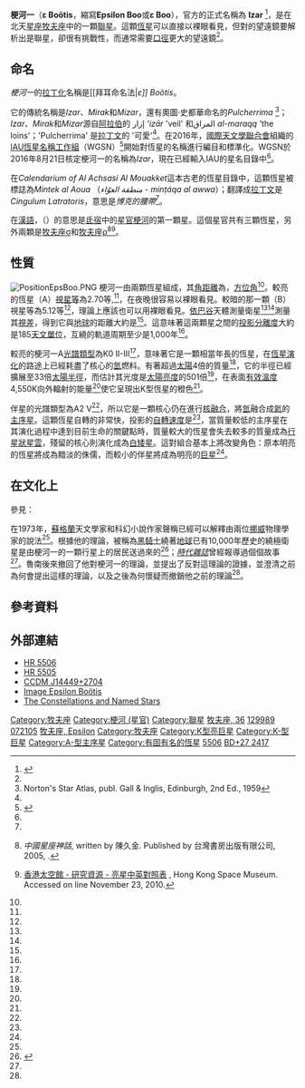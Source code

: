 {{Starbox begin
| name=梗河一（牧夫座ε A/B）
}}
{{Starbox image
| image = 
     <div style="position: relative">[[File:Boötes_IAU.svg|250px]]
     <div style="position: absolute; left: 42.2%; top: 47.2%">[[File:Cercle_rouge_100%.svg|12px]]</div>
     </div>
| caption=梗河一的位置（紅圈）
}}
{{Starbox observe
| epoch    = J2000
| ra       = {{RA|14|44|59.21746}}<ref name=aaa474_2_653/>
| dec      = {{DEC|+27|04|27.2099}}<ref name=aaa474_2_653/>
| appmag_v = 2.70<ref name=clpl4_99/> / 5.12<ref name=SIMBAD_B/>
| constell = [[牧夫座|牧夫座]]
| 星官 = [[:Category:梗河_(星官)|梗河]]（[[氐宿|氐宿]]）
}}
{{Starbox character
| class    = K0 II-III<ref name=aj110_2425/> + A2 V<ref name=aj74_375/>
| b-v      = +0.97<ref name=clpl4_99/>
| u-b      = +0.73<ref name=clpl4_99/>
| r-i      = 
| v-r      = 
| variable = 
}}
{{Starbox astrometry
| radial_v = −16.31<ref name=aj135_1_209/>
| prop_mo_ra  = −50.95<ref name=aaa474_2_653/>
| prop_mo_dec = +21.07<ref name=aaa474_2_653/>
| parallax = 16.10
| p_error  = 0.66
| parallax_footnote = <ref name=aaa474_2_653/>
| absmag_v = −1.61<ref name=Anderson2012/>
}}
{{Starbox detail
| component1 = A
| mass     = 4.6<ref name=aaa352_217/>
| radius   = 33<ref name=aj135_1_209/>
| luminosity  = 501<ref name=aj135_1_209/>
| temperature = 4,550<ref name=aj135_1_209/>
| gravity  = 2.2<ref name=aj135_1_209/>
| metal    = –0.13<ref name=aj135_1_209/>
| rotational_velocity = 10.9<ref name=aj135_1_209/>
| age_myr  = {{nowrap|37.4 ± 4.2}}<ref name=mnras410_1_190/>
| component2 = B
| rotational_velocity2 = 123<ref name=aaa393_897/>
}}
{{Starbox catalog
| names = [[拜耳命名法|ε]] Boo、Izar、Pulcherrima、Mirac、Mirak、Mirach、[[佛氏命名法|36]] Boo、[[波恩星表|BD]]+27° 2417、[[HIP星表|HIP]] 72105<ref name=SIMBAD/><br>'''A:''' [[HD星表|HD]] 129989、[[HR星表|HR]] 5506、[[SAO星表|SAO]] 83500<ref name=SIMBAD_A/>。<br>'''B:''' HD 129988, HR 5505.<ref name=SIMBAD_B/>
}}
{{Starbox reference
|Simbad=eps+Boo
}}
{{Starbox end}}

'''梗河一'''（'''ε Boötis'''，縮寫'''Epsilon Boo'''或'''ε Boo'''），官方的正式名稱為 '''Izar''' {{IPAc-en|ˈ|aɪ|z|ɑr}}<ref name="IAU-CSN">{{cite web | url=http://www.pas.rochester.edu/~emamajek/WGSN/IAU-CSN.txt | title=IAU Catalog of Star Names | accessdate=28 July 2016 | archive-date=2018-07-07 | archive-url=https://web.archive.org/web/20180707180747/http://www.pas.rochester.edu/~emamajek/WGSN/IAU-CSN.txt | dead-url=no }}</ref>，是在北天[[星座|星座]][[牧夫座|牧夫座]]中的一顆[[聯星|聯星]]。這顆[[恆星|恆星]]可以直接以裸眼看見，但對{{Convert|76|mm|in|abbr=on}}的望遠鏡要解析出是聯星，卻很有挑戰性，而通常需要[[口徑|口徑]]更大的望遠鏡<ref name=monks2010/>。

== 命名 ==

''梗河一''的[[名稱拉丁化|拉丁化]]名稱是[[拜耳命名法|''ε]] Boötis''。

它的傳統名稱是''Izar''、''Mirak''和''Mizar''，還有奧圖·史都華命名的''Pulcherrima'' {{IPAc-en|p|ə|l|'|k|ɛr|ɪ|m|ə}}<ref>Norton's Star Atlas, publ. Gall & Inglis, Edinburgh, 2nd Ed., 1959</ref>；''Izar''、''Mirak''和''Mizar''源自[[阿拉伯|阿拉伯]]的 إزار ''’izār'' 'veil' 和المراق ''al-maraqq''  'the loins'；'Pulcherrima' 是[[拉丁文|拉丁文]]的 '可愛'<ref name=kaler/>。在2016年，[[國際天文學聯合會|國際天文學聯合會]]組織的[[IAU恆星名稱工作組|IAU恆星名稱工作組]]（WGSN）<ref name="WGSN">{{cite web|url=https://www.iau.org/science/scientific_bodies/working_groups/280/|title=IAU working group on star names (WGSN)|accessdate=22 May 2016|archive-date=2019-03-30|archive-url=https://web.archive.org/web/20190330194042/https://www.iau.org/science/scientific_bodies/working_groups/280/|dead-url=no}}</ref>開始對恆星的名稱進行編目和標準化。WGSN於2016年8月21日核定梗河一的名稱為''Izar''，現在已經輸入IAU的星名目錄中<ref name="IAU-CSN"/>。

在''Calendarium of Al Achsasi Al Mouakket''這本古老的恆星目錄中，這顆恆星被標誌為''Mintek al Aoua'' （''منطقة العوّاء'' - ''minṭáqa al awwa''）；翻譯成[[拉丁文|拉丁文]]是''Cingulum Latratoris''，意思是''博克的腰帶''<ref name=mnras55_429/>。

在[[中國天文學|漢語]]，{{lang|zh|梗河一}}（{{lang|zh-Latn|Gěng Hé yī}}）的意思是[[氐宿|氐宿]]中的[[星官|星官]][[梗河|梗河]]的第一顆星。這個星官共有三顆恆星，另外兩顆是[[梗河二|牧夫座σ]]和[[梗河三|牧夫座ρ]]<ref>{{zh icon}} ''中國星座神話'', written by 陳久金. Published by 台灣書房出版有限公司, 2005, {{ISBN|978-986-7332-25-7}}.</ref><ref>{{zh icon}} [http://www.lcsd.gov.hk/CE/Museum/Space/Research/StarName/c_research_chinengstars_h_l.htm 香港太空館 - 研究資源 - 亮星中英對照表] {{webarchive |url=https://web.archive.org/web/20110129031951/http://www.lcsd.gov.hk/CE/Museum/Space/Research/StarName/c_research_chinengstars_h_l.htm |date=January 29, 2011 }}, Hong Kong Space Museum. Accessed on line November 23, 2010.</ref>。

== 性質 ==
[[File:PositionEpsBoo.PNG|thumb]]
梗河一由兩顆恆星組成，其[[角距離|角距離]]為{{nowrap|2.852 ± 0.014 [[弧秒|弧秒]]}}，[[方位角|方位角]]{{nowrap|342.°9 ± 0.°3}}<ref name=mnras387_2_772/>。較亮的恆星（A）[[視星等|視星等]]為2.70等,<ref name=clpl4_99/>，在夜晚很容易以裸眼看見。較暗的那一顆（B）視星等為5.12等<ref name=SIMBAD_B/>，理論上應該也可以用裸眼看見。[[依巴谷衛星|依巴谷]]天體測量衛星<ref name=aaa323_L49/><ref name=GSM/>測量其[[視差|視差]]，得到它與[[地球|地球]]的距離大約是{{Convert|203|ly|pc|abbr=off|lk=on}}<ref name=aaa474_2_653/>。這意味著這兩顆星之間的[[天文學辭彙#P|投影分離度]]大約是185[[天文單位|天文單位]]，互繞的軌道周期至少是1,000年<ref name=kaler/>。

較亮的梗河一A[[恆星光譜|光譜類型]]為K0 II-III<ref name=aj110_2425/>，意味著它是一顆相當年長的恆星，在[[恆星演化|恆星演化]]的路途上已經耗盡了核心的[[氫|氫]]燃料。有著超過[[太陽質量|太陽]]4倍的質量<ref name=aaa352_217/>，它的半徑已經擴展至33倍[[太陽半徑|太陽半徑]]，而估計其光度是[[太陽亮度|太陽亮度]]的501倍<ref name=aj135_1_209/>，在表面[[有效溫度|有效溫度]]4,550K向外輻射的能量<ref name=aj135_1_209/>使它呈現出K型恆星的橙色<ref name=csiro/>。

伴星的光譜類型為A2 V<ref name=aj74_375/>，所以它是一顆核心仍在進行[[核融合|核融合]]，將[[氫|氫]]融合成[[氦|氦]]的[[主序星|主序星]]。這顆恆星自轉的非常快，投影的[[恆星自轉|自轉速度]]是{{nowrap|123 km s<sup>−1</sup>}}<ref name=aaa393_897/>，當質量較低的主序星在其演化過程中達到目前生命的關鍵點時，質量較大的恆星會失去較多的質量成為[[行星狀星雲|行星狀星雲]]，殘留的核心則演化成為[[白矮星|白矮星]]。這對組合基本上將改變角色：原本明亮的恆星將成為黯淡的侏儒，而較小的伴星將成為明亮的[[巨星|巨星]]<ref name=kaler/>。

== 在文化上 ==
參見：{{link-en|科幻中的梗河一|Stars and planetary systems in fiction# Epsilon Boötis in fiction }}

在1973年，[[蘇格蘭人|蘇格蘭]]天文學家和科幻小說作家{{link-en|鄧肯·魯南|Duncan Lunan}}聲稱已經可以解釋由兩位[[挪威人|挪威]]物理學家的說法<ref name=holm2004/>。根據他的理論，被稱為[[黑騎士衛星|黑騎士]]繞著[[地球|地球]]已有10,000年歷史的繞極衛星是由梗河一的一顆行星上的居民送過來的<ref name="Lunan1973">{{cite journal|first=Duncan|last=Lunan|title=Spaceprobe from Epsilon Bootes|journal=[[Spaceflight_(magazine)|Spaceflight]]|publisher=[[British_Interplanetary_Society|British Interplanetary Society]]|date=April 1973|volume=15|number=4|location=London, England}}</ref>；''[[時代雜誌|時代雜誌]]''曾經報導過個個故事<ref name=times1973/>。魯南後來撤回了他對梗河一的理論，並提出了反對這理論的證據，並澄清之前為何會提出這樣的理論，以及之後為何懷疑而撤銷他之前的理論<ref name=asff118_3/>。

== 參考資料 ==
{{Reflist|30em|refs=

<ref name=aaa474_2_653>{{cite journal | first=F. | last=van Leeuwen |date=November 2007 | title=Validation of the new Hipparcos reduction | journal=Astronomy and Astrophysics | volume=474 | issue=2 | pages=653–664 | bibcode=2007A&A...474..653V | doi=10.1051/0004-6361:20078357 |arxiv = 0708.1752 }}</ref>

<ref name=Anderson2012>{{citation
 | title=XHIP: An extended hipparcos compilation
 | last1=Anderson | first1=E. | last2=Francis | first2=Ch.
 | journal=Astronomy Letters
 | volume=38 | issue=5 | pages=331 | year=2012
 | bibcode=2012AstL...38..331A | doi=10.1134/S1063773712050015
 | arxiv=1108.4971 | postscript=. }}</ref>

<ref name=aj135_1_209>{{citation | display-authors=1 | last1=Massarotti | first1=Alessandro | last2=Latham | first2=David W. | last3=Stefanik | first3=Robert P. | last4=Fogel | first4=Jeffrey | title=Rotational and Radial Velocities for a Sample of 761 Hipparcos Giants and the Role of Binarity | journal=The Astronomical Journal | volume=135 | issue=1 | pages=209–231 |date=January 2008 | doi=10.1088/0004-6256/135/1/209 | bibcode=2008AJ....135..209M }}</ref>

<ref name=clpl4_99>{{cite journal | display-authors=1 | last1=Johnson | first1=H. L. | last2=Iriarte | first2=B. | last3=Mitchell | first3=R. I. | last4=Wisniewskj | first4=W. Z. | title=UBVRIJKL photometry of the bright stars | journal=Communications of the Lunar and Planetary Laboratory | volume=4 | issue=99 | year=1966 | bibcode=1966CoLPL...4...99J }}</ref>

<ref name=aaa323_L49>{{citation | last1=Perryman | first1=M. A. C. | last2=Lindegren | first2=L. | last3=Kovalevsky | first3=J. | title=The Hipparcos Catalogue | journal=Astronomy and Astrophysics | volume=323 |date=July 1997 | pages=L49–L52 | bibcode=1997A&A...323L..49P|display-authors=etal}}</ref>

<ref name=aj74_375>{{citation | display-authors=1 | last1=Cowley | first1=A. | last2=Cowley | first2=C. | last3=Jaschek | first3=M. | last4=Jaschek | first4=C. | title=A study of the bright A stars. I. A catalogue of spectral classifications | journal=Astronomical Journal | volume=74 | pages=375–406 |date=April 1969 | doi=10.1086/110819 | bibcode=1969AJ.....74..375C }}</ref>

<ref name=GSM>{{citation | last=Perryman | first=Michael | title=The Making of History's Greatest Star Map | location=Heidelberg | publisher=Springer-Verlag | year=2010 | doi=10.1007/978-3-642-11602-5}}</ref>

<ref name=aaa393_897>{{citation | display-authors=1 | last1=Royer | first1=F. | last2=Grenier | first2=S. | last3=Baylac | first3=M.-O. | last4=Gómez | first4=A. E. | last5=Zorec | first5=J. | title=Rotational velocities of A-type stars in the northern hemisphere. II. Measurement of v sin i | journal=Astronomy and Astrophysics | volume=393 | pages=897–911 |date=October 2002 | doi=10.1051/0004-6361:20020943 | bibcode=2002A&A...393..897R |arxiv = astro-ph/0205255 }}</ref>

<ref name=aj110_2425>{{citation | last1=Luck | first1=R. Earle | last2=Wepfer | first2=Gordon G. | title=Chemical Abundances for F and G Luminosity Class II Stars | journal=Astronomical Journal | volume=110 | page=2425 |date=November 1995 | doi=10.1086/117702 | bibcode=1995AJ....110.2425L }}</ref>

<ref name=mnras387_2_772>{{citation | display-authors=1 | last1=Prieur | first1=J.-L. | last2=Scardia | first2=M. | last3=Pansecchi | first3=L. | last4=Argyle | first4=R. W. | last5=Sala | first5=M. | last6=Ghigo | first6=M. | last7=Koechlin | first7=L. | last8=Aristidi | first8=E. | title=Speckle observations with PISCO in Merate - V. Astrometric measurements of visual binaries in 2006 | journal=[[Monthly_Notices_of_the_Royal_Astronomical_Society|Monthly Notices of the Royal Astronomical Society]] | volume=387 | issue=2 | pages=772–782 |date=June 2008 | doi=10.1111/j.1365-2966.2008.13265.x | bibcode=2008MNRAS.387..772P }}</ref>

<ref name=SIMBAD>{{citation | title=CCDM J14449+2704AB | work=SIMBAD | publisher=Centre de Données astronomiques de Strasbourg | url=http://simbad.u-strasbg.fr/simbad/sim-id?Ident=CCDM+J14449 | accessdate=2012-01-09 | archive-date=2019-12-11 | archive-url=https://web.archive.org/web/20191211004205/http://simbad.u-strasbg.fr/simbad/sim-id?Ident=CCDM+J14449 | dead-url=no }}</ref>

<ref name=SIMBAD_A>{{citation | title=HR 5505 -- Star in double system | work=SIMBAD | publisher=Centre de Données astronomiques de Strasbourg | url=http://simbad.u-strasbg.fr/simbad/sim-id?Ident=HR+5505 | accessdate=2012-01-09 | archive-date=2016-04-14 | archive-url=https://web.archive.org/web/20160414140138/http://simbad.u-strasbg.fr/simbad/sim-id?Ident=HR%205505 | dead-url=no }}</ref>

<ref name=SIMBAD_B>{{citation | title=HR 5506 -- Star in double system | work=SIMBAD | publisher=Centre de Données astronomiques de Strasbourg | url=http://simbad.u-strasbg.fr/simbad/sim-id?Ident=HR+5505 | accessdate=2012-01-09 | archive-date=2016-04-14 | archive-url=https://web.archive.org/web/20160414140138/http://simbad.u-strasbg.fr/simbad/sim-id?Ident=HR%205505 | dead-url=no }}</ref>

<ref name=kaler>{{citation | first1=James B. | last1=Kaler | title=Izar | work=Stars | publisher=University of Illinois | url=http://stars.astro.illinois.edu/sow/izar.html | accessdate=2012-01-09 | archive-date=2019-03-26 | archive-url=https://web.archive.org/web/20190326195304/http://stars.astro.illinois.edu/sow/izar.html | dead-url=no }}</ref>

<ref name=mnras410_1_190>{{citation | last1=Tetzlaff | first1=N. | last2=Neuhäuser | first2=R. | last3=Hohle | first3=M. M. | title=A catalogue of young runaway Hipparcos stars within 3 kpc from the Sun | journal=Monthly Notices of the Royal Astronomical Society | volume=410 | issue=1 | pages=190–200 |date=January 2011 | doi=10.1111/j.1365-2966.2010.17434.x | bibcode=2011MNRAS.410..190T |arxiv = 1007.4883 }}</ref>

<ref name=mnras55_429>{{citation | last=Knobel | first=E. B. | title=Al Achsasi Al Mouakket, on a catalogue of stars in the Calendarium of Mohammad Al Achsasi Al Mouakket | journal=Monthly Notices of the Royal Astronomical Society | volume=55 | page=429 |date=June 1895 | bibcode=1895MNRAS..55..429K | doi=10.1093/mnras/55.8.429}}</ref>

<ref name=holm2004>{{citation | url=http://heim.ifi.uio.no/~sverre/LDE/ | title=The Five Most Likely Explanations for Long Delayed Echoes | first1=Sverre | last1=Holm | date=March 16, 2004 | accessdate=2009-09-01 | archive-url=https://web.archive.org/web/20091113032155/http://heim.ifi.uio.no/~sverre/LDE/ | archive-date=2009-11-13 | dead-url=yes }}</ref>

<ref name=times1973>{{citation | url=http://www.time.com/time/magazine/article/0,9171,903951-1,00.html | title=Message from a Star | date=April 9, 1973 | accessdate=2009-08-27 | work=Time | archive-date=2010-04-29 | archive-url=https://web.archive.org/web/20100429094731/http://www.time.com/time/magazine/article/0,9171,903951-1,00.html | dead-url=yes }}</ref>

<ref name=asff118_3>{{citation | journal=Analog Science Fiction and Fact | volume=118 | issue=3 |date=March 1998 | title=Epsilon Boötis Revisited | first1=Duncan | last1=Lunan }}</ref>

<ref name=monks2010>{{citation | first1=Neale | last1=Monks | title=Go-To Telescopes Under Suburban Skies | series=Patrick Moore's Practical Astronomy Series | publisher=Springer | year=2010 | isbn=1-4419-6850-4 | url=https://books.google.com/books?id=waO6tUtfblsC&pg=PA110 | page=110 | accessdate=2019-05-18 | archive-date=2019-08-23 | archive-url=https://web.archive.org/web/20190823054653/https://books.google.com/books?id=waO6tUtfblsC&pg=PA110 | dead-url=no }}</ref>

<ref name=csiro>{{citation |title=The Colour of Stars |date=December 21, 2004 |work=Australia Telescope, Outreach and Education |publisher=Commonwealth Scientific and Industrial Research Organisation |url=http://outreach.atnf.csiro.au/education/senior/astrophysics/photometry_colour.html |accessdate=2012-01-16 |deadurl=yes |archiveurl=https://www.webcitation.org/6630AbtJZ?url=http://outreach.atnf.csiro.au/education/senior/astrophysics/photometry_colour.html |archivedate=2012-03-10 |df= }}</ref>

<ref name=aaa352_217>{{citation | last1=Gondoin | first1=P. | title=Evolution of X-ray activity and rotation on G-K giants | journal=Astronomy and Astrophysics | volume=352 | pages=217–227 |date=December 1999 | bibcode=1999A&A...352..217G }}</ref>

}}

== 外部連結 ==
* [http://webviz.u-strasbg.fr/viz-bin/VizieR-S?HR%205506 HR 5506] {{Wayback|url=http://webviz.u-strasbg.fr/viz-bin/VizieR-S?HR%205506 |date=20110519192014 }}
* [http://webviz.u-strasbg.fr/viz-bin/VizieR-S?HR%205505 HR 5505] {{Wayback|url=http://webviz.u-strasbg.fr/viz-bin/VizieR-S?HR%205505 |date=20110519192103 }}
* [http://webviz.u-strasbg.fr/viz-bin/VizieR-S?CCDM%20J14449%2b2704A CCDM J14449+2704] {{Wayback|url=http://webviz.u-strasbg.fr/viz-bin/VizieR-S?CCDM%20J14449%2b2704A |date=20110519192111 }}
* [http://aladin.u-strasbg.fr/AladinPreview?-c=14+44+59.208%2B27+04+27.38&ident=HD+129989&submit=Aladin+previewer Image Epsilon Boötis]
* [https://web.archive.org/web/20080926185552/http://www.purplehell.com/riddletools/stars.htm The Constellations and Named Stars]

{{牧夫座恒星}}
{{星官|梗河|3|5}}

[[Category:牧夫座|Category:牧夫座]]
[[Category:梗河_(星官)|Category:梗河 (星官)]]

{{DEFAULTSORT:Epsilon Bootis}}
[[Category:聯星|Category:聯星]]
[[Category:佛氏天體|牧夫座, 36]]
[[Category:HD和HDE天體|129989]]
[[Category:HIP天體|072105]]
[[Category:拜耳天體|牧夫座, Epsilon]]
[[Category:牧夫座|Category:牧夫座]]
[[Category:K型亮巨星|Category:K型亮巨星]]
[[Category:K-型巨星|Category:K-型巨星]]
[[Category:A-型主序星|Category:A-型主序星]]
[[Category:有固有名的恆星|Category:有固有名的恆星]]
[[Category:HR天體|5506]]
[[Category:波恩天體|BD+27 2417]]